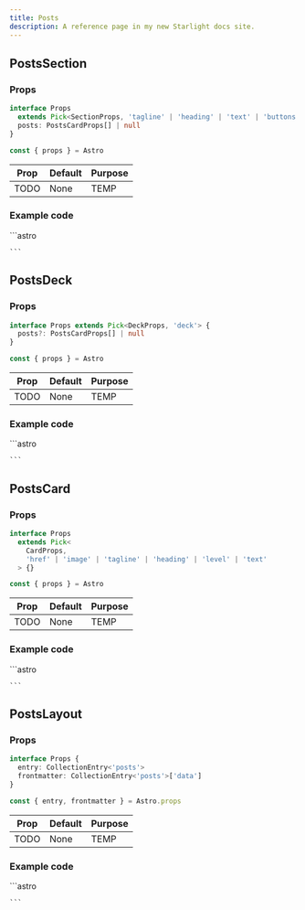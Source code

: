 ```yaml
---
title: Posts
description: A reference page in my new Starlight docs site.
---
```



## PostsSection

### Props
```ts
interface Props
  extends Pick<SectionProps, 'tagline' | 'heading' | 'text' | 'buttons'> {
  posts: PostsCardProps[] | null
}

const { props } = Astro
```

| Prop  | Default | Purpose |
| ----  | ------- | ------- |
| TODO  | None    | TEMP    |

### Example code
<Tabs>
  <TabItem label="Self-closing">
    ```astro

    ```
  </TabItem>
</Tabs>

## PostsDeck

### Props
```ts
interface Props extends Pick<DeckProps, 'deck'> {
  posts?: PostsCardProps[] | null
}

const { props } = Astro
```

| Prop  | Default | Purpose |
| ----  | ------- | ------- |
| TODO  | None    | TEMP    |

### Example code
<Tabs>
  <TabItem label="Self-closing">
    ```astro

    ```
  </TabItem>
</Tabs>

## PostsCard

### Props
```ts
interface Props
  extends Pick<
    CardProps,
    'href' | 'image' | 'tagline' | 'heading' | 'level' | 'text'
  > {}

const { props } = Astro
```

| Prop  | Default | Purpose |
| ----  | ------- | ------- |
| TODO  | None    | TEMP    |

### Example code
<Tabs>
  <TabItem label="Self-closing">
    ```astro

    ```
  </TabItem>
</Tabs>

## PostsLayout

### Props
```ts
interface Props {
  entry: CollectionEntry<'posts'>
  frontmatter: CollectionEntry<'posts'>['data']
}

const { entry, frontmatter } = Astro.props
```

| Prop  | Default | Purpose |
| ----  | ------- | ------- |
| TODO  | None    | TEMP    |

### Example code
<Tabs>
  <TabItem label="Self-closing">
    ```astro

    ```
  </TabItem>
</Tabs>

